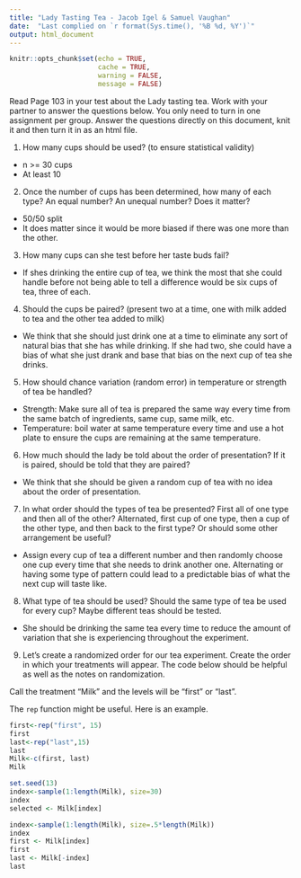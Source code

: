 ```yaml
---
title: "Lady Tasting Tea - Jacob Igel & Samuel Vaughan"
date:  "Last complied on `r format(Sys.time(), '%B %d, %Y')`"
output: html_document
---
```


```r
knitr::opts_chunk$set(echo = TRUE,
                      cache = TRUE, 
                      warning = FALSE,
                      message = FALSE)
```

Read Page 103 in your test about the Lady tasting tea.  Work with your partner to answer the questions below.  You only need to turn in one assignment per group.  Answer the questions directly on this document, knit it and then turn it in as an html file.

1. How many cups should be used? (to ensure statistical validity)
* n >= 30 cups
* At least 10 

2. Once the number of cups has been determined, how many of each type? An equal number? An unequal number?  Does it matter?
* 50/50 split
* It does matter since it would be more biased if there was one more than the other.

3. How many cups can she test before her taste buds fail?
* If shes drinking the entire cup of tea, we think the most that she could handle before not being able to tell a difference would be six cups of tea, three of each.


4. Should the cups be paired? (present two at a time, one with milk added to tea and the other tea added to milk)
* We think that she should just drink one at a time to eliminate any sort of natural bias that she has while drinking. If she had two, she could have a bias of what she just drank and base that bias on the next cup of tea she drinks.


5. How should chance variation (random error) in temperature or strength of tea be handled?
* Strength: Make sure all of tea is prepared the same way every time from the same batch of ingredients, same cup, same milk, etc.
* Temperature: boil water at same temperature every time and use a hot plate to ensure the cups are remaining at the same temperature.


6. How much should the lady be told about the order of presentation?  If it is paired, should be told that they are paired?
* We think that she should be given a random cup of tea with no idea about the order of presentation.


7. In what order should the types of tea be presented?  First all of one type and then all of the other?  Alternated, first cup of one type, then a cup of the other type, and then back to the first type?  Or should some other arrangement be useful?
* Assign every cup of tea a different number and then randomly choose one cup every time that she needs to drink another one. Alternating or having some type of pattern could lead to a predictable bias of what the next cup will taste like.


8. What type of tea should be used?  Should the same type of tea be used for every cup?  Maybe different teas should be tested.
* She should be drinking the same tea every time to reduce the amount of variation that she is experiencing throughout the experiment.


9. Let's create a randomized order for our tea experiment.  Create the order in which your treatments will appear.   The code below should be helpful as well as the notes on randomization. 

Call the treatment "Milk" and the levels will be "first" or "last".

The `rep` function might be useful.  Here is an example.


```r

first<-rep("first", 15)
first
last<-rep("last",15)
last
Milk<-c(first, last)
Milk

set.seed(13)
index<-sample(1:length(Milk), size=30) 
index
selected <- Milk[index]

index<-sample(1:length(Milk), size=.5*length(Milk))
index
first <- Milk[index]
first
last <- Milk[-index]
last
```
